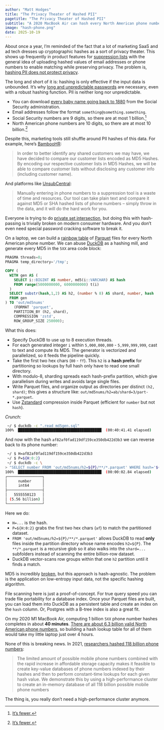 ```yaml
---
author: "Matt Hodges"
title: "The Privacy Theater of Hashed PII"
pagetitle: "The Privacy Theater of Hashed PII"
subtitle: "A 2020 MacBook Air can hash every North American phone number in four hours"
image: "hash-phone.png"
date: 2025-10-19
---
```


About once a year, I'm reminded of the fact that a lot of marketing SaaS and ad tech dresses up cryptographic hashes as a sort of privacy theater. This shows up frequently in product features for [suppression lists](https://en.wikipedia.org/wiki/Suppression_list) with the general idea of uploading hashed values of email addresses or phone numbers to enable matching while preserving privacy. The problem is, [hashing PII does not protect privacy](https://www.johndcook.com/blog/2019/07/20/hashing-pii-does-not-protect-privacy/).

The long and short of it is: hashing is only effective if the input data is unbounded. It's why [long and unpredictable passwords](https://pages.nist.gov/800-63-4/sp800-63b.html#appA) are necessary, even with a robust hashing function. PII is neither long nor unpredictable.

* You can download [every baby name going back to 1880](https://www.ssa.gov/oact/babynames/names.zip) from the Social Security administration.
* Email addresses follow the format `something@something.something`.
* Social Security numbers are 9 digits, so there are at most 1 billion.^[[It's fewer.](https://www.ssa.gov/policy/docs/ssb/v69n2/v69n2p55.html)]
* North American phone numbers are 10 digits, so there are at most 10 billion.^[[It's fewer.](https://www.nanpa.com/)]

Despite this, marketing tools still shuffle around PII hashes of this data. For example, here's [BambooHR](https://partners.bamboohr.com/md5hash/):

> In order to better identify any shared customers we may have, we have decided to compare our customer lists encoded as MD5 Hashes. By encoding our respective customer lists in MD5 Hashes, we will be able to compare customer lists without disclosing any customer info (including customer name).

And platforms like [UnsubCentral](https://www.unsubcentral.com/phone-number-suppression/):

> Manually entering in phone numbers to a suppression tool is a waste of time and resources. Our tool can take plain text and compare it against MD5 or SHA hashed lists of phone numbers – simply throw in the data, and it will do the hard work for you.

Everyone is trying to do [private set intersection](https://en.wikipedia.org/wiki/Private_set_intersection), but doing this with hash-passing is trivially broken on modern consumer hardware. And you don't even need special password cracking software to break it.

On a laptop, we can build a [rainbow table](https://blog.codinghorror.com/rainbow-hash-cracking/) of [Parquet](https://parquet.apache.org/) files for every North American phone number. We can abuse [DuckDB](https://duckdb.org/) as a hashing mill, and generate every MD5 in the `5XX` area code block:

```sql
PRAGMA threads=8;
PRAGMA temp_directory='/tmp';

COPY (
  WITH gen AS (
    SELECT i::BIGINT AS number, md5(i::VARCHAR) AS hash
    FROM range(5000000000, 6000000000) t(i)
  )
  SELECT substr(hash,1,2) AS h2, (number % 8) AS shard, number, hash
  FROM gen
) TO 'out/md5nums'
    (FORMAT 'parquet',
    PARTITION_BY (h2, shard),
    COMPRESSION 'zstd',
    ROW_GROUP_SIZE 250000);
```

What this does:

* Specify DuckDB to use up to 8 execution threads.
* For each generated integer `i` within `5,000,000,000` - `5,999,999,999`, cast to text and compute its MD5. The generator is vectorized and parallelized, so it feeds the pipeline quickly.
* Take the first two hex chars (`00` - `ff`). This `h2` is a **hash prefix** for partitioning so lookups by full hash only have to read one small directory.
* With modulo-8, sharding spreads each hash-prefix partition, which give parallelism during writes and avoids large single files.
* Write Parquet files, and organize output as directories per distinct `(h2, shard)`; this gives a structure like: `out/md5nums/h2=ab/shard=3/part-*.parquet`.
* Use [Zstandard](https://en.wikipedia.org/wiki/Zstd) compression inside Parquet (efficient for `number` but not `hash`).

_Crunch:_

```sh 
 ~/ $ duckdb -c ".read md5gen.sql"
100% ▕██████████████████████████████████████▏ (00:40:41.41 elapsed)
```

And now with the hash `af82af0fad119df159ce350db422d3b3` we can reverse back to its phone number:

```sh 
 ~/ $ H=af82af0fad119df159ce350db422d3b3
 ~/ $ P=${H:0:2}
 ~/ $ duckdb -c \
> "SELECT number FROM 'out/md5nums/h2=${P}/**/*.parquet' WHERE hash='${H}' LIMIT 1;"
100% ▕██████████████████████████████████████▏ (00:00:02.84 elapsed)
┌────────────────┐
│     number     │
│     int64      │
├────────────────┤
│   5555550123   │
│ (5.56 billion) │
└────────────────┘
```

Here we do:

* `H=...` is the hash.
* `P=${H:0:2}` grabs the first two hex chars (`af`) to match the partitioned dataset.
* `FROM 'out/md5nums/h2=${P}/**/*.parquet'` allows DuckDB to read **only** files inside the partition directory whose name encodes `h2=${P}`. The `**/*.parquet` is a recursive glob so it also walks into the `shard=...` subfolders instead of scanning the entire billion-row dataset.
* DuckDB vector-scans row groups within that one `h2` partition until it finds a match.

::: {.callout-note}
MD5 is incredibly [broken](https://en.wikipedia.org/wiki/MD5#Security), but this approach is hash-agnostic. The problem is the application on low-entropy input data, not the specific hashing algorithm.
:::

File scanning here is just a proof-of-concept. For true query speed you can trade file portability for a database index. Once your Parquet files are built, you can load them into DuckDB as a persistent table and create an index on the `hash` column. Or, Postgres with a B-tree index is also a great fit.

On my 2020 M1 MacBook Air, computing 1 billion `5XX` phone number hashes completes in about **40 minutes**. [There are about 6.3 billion valid North American phone numbers](https://en.wikipedia.org/wiki/North_American_Numbering_Plan), so building a hash lookup table for all of them would take my little laptop just over 4 hours.

None of this is breaking news. In 2021, [researchers hashed 118 billion phone numbers](https://www.ndss-symposium.org/wp-content/uploads/ndss2021_1C-3_23159_paper.pdf):

> The limited amount of possible mobile phone numbers combined with the rapid increase in affordable storage capacity makes it feasible to create key-value databases of phone numbers indexed by their hashes and then to perform constant-time lookups for each given hash value. We demonstrate this by using a high-performance cluster to create an in-memory database of all 118 billion possible mobile phone numbers

The thing is, you really don't need a high-performance cluster anymore.